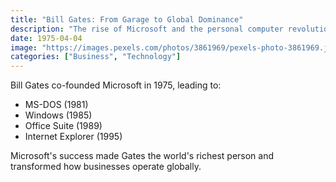 ```yaml
---
title: "Bill Gates: From Garage to Global Dominance"
description: "The rise of Microsoft and the personal computer revolution"
date: 1975-04-04
image: "https://images.pexels.com/photos/3861969/pexels-photo-3861969.jpeg"
categories: ["Business", "Technology"]
---
```


Bill Gates co-founded Microsoft in 1975, leading to:

- MS-DOS (1981)
- Windows (1985)
- Office Suite (1989)
- Internet Explorer (1995)

Microsoft's success made Gates the world's richest person and transformed how businesses operate globally.
